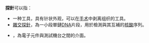 '''探針'''可以指：

* 一种工具，具有针状外观，可以在[[手术|手术]]中剥离组织的工具。
* [[雜交探針|雜交探針]]，為一小段單鏈[[DNA|DNA]]片段，用於檢測與其互補的[[核酸|核酸]]序列。
* {{tsl|en|Test probe|測試探針}}，為電子元件與測試機台之間的介面。

{{disambig|cat=二字消歧义}}